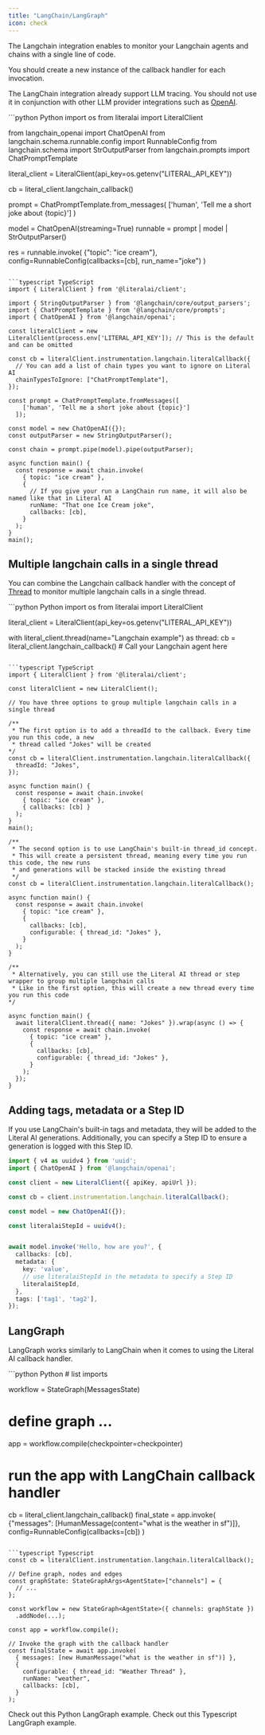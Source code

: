 ```yaml
---
title: "LangChain/LangGraph"
icon: check
---
```


The Langchain integration enables to monitor your Langchain agents and chains with a single line of code.

<Note>You should create a new instance of the callback handler for each invocation.</Note>

<Tip>The LangChain integration already support LLM tracing. You should not use it in conjunction with other LLM provider integrations such as [OpenAI](/integrations/openai).</Tip>

<CodeGroup>
```python Python
import os
from literalai import LiteralClient

from langchain_openai import ChatOpenAI
from langchain.schema.runnable.config import RunnableConfig
from langchain.schema import StrOutputParser
from langchain.prompts import ChatPromptTemplate

literal_client = LiteralClient(api_key=os.getenv("LITERAL_API_KEY"))

cb = literal_client.langchain_callback()

prompt = ChatPromptTemplate.from_messages(
    ['human', 'Tell me a short joke about {topic}']
)

model = ChatOpenAI(streaming=True)
runnable = prompt | model | StrOutputParser()

res = runnable.invoke(
    {"topic": "ice cream"},
    config=RunnableConfig(callbacks=[cb], run_name="joke")
    )
```

```typescript TypeScript
import { LiteralClient } from '@literalai/client';

import { StringOutputParser } from '@langchain/core/output_parsers';
import { ChatPromptTemplate } from '@langchain/core/prompts';
import { ChatOpenAI } from '@langchain/openai';

const literalClient = new LiteralClient(process.env['LITERAL_API_KEY']); // This is the default and can be omitted

const cb = literalClient.instrumentation.langchain.literalCallback({
  // You can add a list of chain types you want to ignore on Literal AI
  chainTypesToIgnore: ["ChatPromptTemplate"],
});

const prompt = ChatPromptTemplate.fromMessages([
    ['human', 'Tell me a short joke about {topic}']
  ]);

const model = new ChatOpenAI({});
const outputParser = new StringOutputParser();

const chain = prompt.pipe(model).pipe(outputParser);

async function main() {
  const response = await chain.invoke(
    { topic: "ice cream" },
    {
      // If you give your run a LangChain run name, it will also be named like that in Literal AI
      runName: "That one Ice Cream joke",
      callbacks: [cb],
    }
  );
}
main();
```
</CodeGroup>

## Multiple langchain calls in a single thread

You can combine the Langchain callback handler with the concept of [Thread](/guides/logs) to monitor multiple langchain calls in a single thread.

<CodeGroup>
```python Python
import os
from literalai import LiteralClient

literal_client = LiteralClient(api_key=os.getenv("LITERAL_API_KEY"))

with literal_client.thread(name="Langchain example") as thread:
    cb = literal_client.langchain_callback()
    # Call your Langchain agent here
```

```typescript TypeScript
import { LiteralClient } from '@literalai/client';

const literalClient = new LiteralClient();

// You have three options to group multiple langchain calls in a single thread

/**
 * The first option is to add a threadId to the callback. Every time you run this code, a new
 * thread called "Jokes" will be created
*/
const cb = literalClient.instrumentation.langchain.literalCallback({
  threadId: "Jokes",
});

async function main() {
  const response = await chain.invoke(
    { topic: "ice cream" },
    { callbacks: [cb] }
  );
}
main();

/**
 * The second option is to use LangChain's built-in thread_id concept.
 * This will create a persistent thread, meaning every time you run this code, the new runs
 * and generations will be stacked inside the existing thread
 */
const cb = literalClient.instrumentation.langchain.literalCallback();

async function main() {
  const response = await chain.invoke(
    { topic: "ice cream" },
    {
      callbacks: [cb],
      configurable: { thread_id: "Jokes" },
    }
  );
}

/**
 * Alternatively, you can still use the Literal AI thread or step wrapper to group multiple langchain calls
 * Like in the first option, this will create a new thread every time you run this code
*/

async function main() {
  await literalClient.thread({ name: "Jokes" }).wrap(async () => {
    const response = await chain.invoke(
      { topic: "ice cream" },
      {
        callbacks: [cb],
        configurable: { thread_id: "Jokes" },
      }
    );
  });
}

```
</CodeGroup>

## Adding tags, metadata or a Step ID

If you use LangChain's built-in tags and metadata, they will be added to the Literal AI generations.
Additionally, you can specify a Step ID to ensure a generation is logged with this Step ID.

```typescript
import { v4 as uuidv4 } from 'uuid';
import { ChatOpenAI } from '@langchain/openai';

const client = new LiteralClient({ apiKey, apiUrl });

const cb = client.instrumentation.langchain.literalCallback();

const model = new ChatOpenAI({});

const literalaiStepId = uuidv4();


await model.invoke('Hello, how are you?', {
  callbacks: [cb],
  metadata: {
    key: 'value',
    // use literalaiStepId in the metadata to specify a Step ID
    literalaiStepId,
  },
  tags: ['tag1', 'tag2'],
});
```

## LangGraph

LangGraph works similarly to LangChain when it comes to using the Literal AI callback handler.

<CodeGroup>
```python Python
# list imports 

workflow = StateGraph(MessagesState)
# define graph ...

app = workflow.compile(checkpointer=checkpointer)

# run the app with LangChain callback handler
cb = literal_client.langchain_callback()
final_state = app.invoke(
    {"messages": [HumanMessage(content="what is the weather in sf")]},
    config=RunnableConfig(callbacks=[cb])
)
```

```typescript Typescript
const cb = literalClient.instrumentation.langchain.literalCallback();

// Define graph, nodes and edges
const graphState: StateGraphArgs<AgentState>["channels"] = {
  // ...
};

const workflow = new StateGraph<AgentState>({ channels: graphState })
  .addNode(...);

const app = workflow.compile();

// Invoke the graph with the callback handler
const finalState = await app.invoke(
  { messages: [new HumanMessage("what is the weather in sf")] },
  {
    configurable: { thread_id: "Weather Thread" },
    runName: "weather",
    callbacks: [cb],
  }
);
```
</CodeGroup>

<CardGroup cols={2}>
<Card title="Python" icon="python" href="https://github.com/Chainlit/literalai-cookbooks">
  Check out this Python LangGraph example.
</Card>
<Card title="Typescript" icon="node" href="https://github.com/Chainlit/literalai-cookbooks/typescript/langchain-langgraph/README.md">
  Check out this Typescript LangGraph example.
</Card>
</CardGroup>